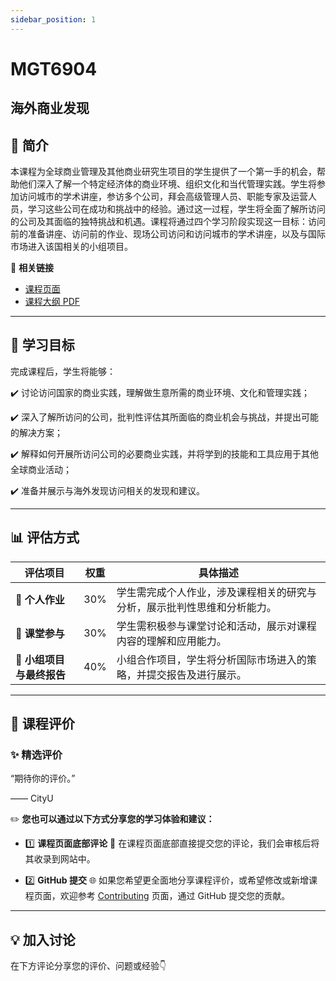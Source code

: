 ```yaml
---
sidebar_position: 1
---
```


# MGT6904
## 海外商业发现

## **📘 简介**
本课程为全球商业管理及其他商业研究生项目的学生提供了一个第一手的机会，帮助他们深入了解一个特定经济体的商业环境、组织文化和当代管理实践。学生将参加访问城市的学术讲座，参访多个公司，拜会高级管理人员、职能专家及运营人员，学习这些公司在成功和挑战中的经验。通过这一过程，学生将全面了解所访问的公司及其面临的独特挑战和机遇。课程将通过四个学习阶段实现这一目标：访问前的准备讲座、访问前的作业、现场公司访问和访问城市的学术讲座，以及与国际市场进入该国相关的小组项目。

🔗 **相关链接**
- [课程页面](https://www.cityu.edu.hk/catalogue/pg/202425/course/MGT6904.htm)
- [课程大纲 PDF](https://www.cityu.edu.hk/catalogue/pg/202425/course/MGT6904.pdf)

---

## **🎯 学习目标**

完成课程后，学生将能够：

✔️ 讨论访问国家的商业实践，理解做生意所需的商业环境、文化和管理实践；

✔️ 深入了解所访问的公司，批判性评估其所面临的商业机会与挑战，并提出可能的解决方案；

✔️ 解释如何开展所访问公司的必要商业实践，并将学到的技能和工具应用于其他全球商业活动；

✔️ 准备并展示与海外发现访问相关的发现和建议。

---

## **📊 评估方式**

| **评估项目**           | **权重** | **具体描述**                                                                                       |
|-----------------------|---------|---------------------------------------------------------------------------------------------------|
| **📄 个人作业**        | 30%     | 学生需完成个人作业，涉及课程相关的研究与分析，展示批判性思维和分析能力。                        |
| **📄 课堂参与**        | 30%     | 学生需积极参与课堂讨论和活动，展示对课程内容的理解和应用能力。                                  |
| **📄 小组项目与最终报告** | 40%     | 小组合作项目，学生将分析国际市场进入的策略，并提交报告及进行展示。                             |

---

## **💬 课程评价**

### ✨ **精选评价**
<div className={commentStyles.commentBox}>
    <p className={commentStyles.commentText}>
        “期待你的评价。”
    </p>
    <p className={commentStyles.commentAuthor}>—— CityU</p>
</div>

✏️ **您也可以通过以下方式分享您的学习体验和建议：**

- 1️⃣ **课程页面底部评论**
💬 在课程页面底部直接提交您的评论，我们会审核后将其收录到网站中。

- 2️⃣ **GitHub 提交**
🌐 如果您希望更全面地分享课程评价，或希望修改或新增课程页面，欢迎参考 [Contributing](/contributing) 页面，通过 GitHub 提交您的贡献。


---

## **💡 加入讨论**

在下方评论分享您的评价、问题或经验👇
<Utterances />